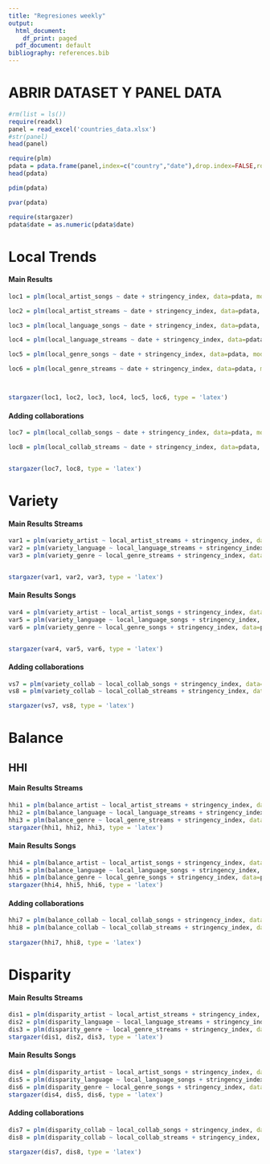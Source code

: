 ---
title: "Regresiones weekly"
output:
  html_document:
    df_print: paged
  pdf_document: default
bibliography: references.bib
---

# ABRIR DATASET Y PANEL DATA

```{r abrir_dataset, echo=FALSE}
#rm(list = ls())
require(readxl)
panel = read_excel('countries_data.xlsx')
#str(panel)
head(panel)
```

```{r convertir_paneldata, include=FALSE}
require(plm)
pdata = pdata.frame(panel,index=c("country","date"),drop.index=FALSE,row.names = TRUE)
head(pdata)
```

```{r explorar_estructura, echo=FALSE}
pdim(pdata)
```

```{r identificar_variables_inalteradas, echo=FALSE}
pvar(pdata)
```

```{r librería y cambiar a numeric la fecha, include=FALSE}
require(stargazer)
pdata$date = as.numeric(pdata$date)

```

# Local Trends

#### Main Results

```{r}
loc1 = plm(local_artist_songs ~ date + stringency_index, data=pdata, model= "within", effects = 'twoways')

loc2 = plm(local_artist_streams ~ date + stringency_index, data=pdata, model= "within", effects = 'twoways')

loc3 = plm(local_language_songs ~ date + stringency_index, data=pdata, model= "within", effects = 'twoways')

loc4 = plm(local_language_streams ~ date + stringency_index, data=pdata, model= "within", effects = 'twoways')

loc5 = plm(local_genre_songs ~ date + stringency_index, data=pdata, model= "within", effects = 'twoways')

loc6 = plm(local_genre_streams ~ date + stringency_index, data=pdata, model= "within", effects = 'twoways')



stargazer(loc1, loc2, loc3, loc4, loc5, loc6, type = 'latex')
```

#### Adding collaborations

```{r}

loc7 = plm(local_collab_songs ~ date + stringency_index, data=pdata, model= "within", effects = 'twoways')

loc8 = plm(local_collab_streams ~ date + stringency_index, data=pdata, model= "within", effects = 'twoways')


stargazer(loc7, loc8, type = 'latex')
```

# Variety

#### Main Results Streams

```{r}

var1 = plm(variety_artist ~ local_artist_streams + stringency_index, data=pdata, model='within', effects='twoways')
var2 = plm(variety_language ~ local_language_streams + stringency_index, data=pdata, model='within', effects='twoways')
var3 = plm(variety_genre ~ local_genre_streams + stringency_index, data=pdata, model='within', effects='twoways')


stargazer(var1, var2, var3, type = 'latex')
```

#### Main Results Songs

```{r}

var4 = plm(variety_artist ~ local_artist_songs + stringency_index, data=pdata, model='within', effects='twoways')
var5 = plm(variety_language ~ local_language_songs + stringency_index, data=pdata, model='within', effects='twoways')
var6 = plm(variety_genre ~ local_genre_songs + stringency_index, data=pdata, model='within', effects='twoways')


stargazer(var4, var5, var6, type = 'latex')
```

#### Adding collaborations

```{r}
vs7 = plm(variety_collab ~ local_collab_songs + stringency_index, data=pdata, model='within', effects='twoways')
vs8 = plm(variety_collab ~ local_collab_streams + stringency_index, data=pdata, model='within', effects='twoways')

stargazer(vs7, vs8, type = 'latex')
```

# Balance

## HHI

#### Main Results Streams

```{r}
hhi1 = plm(balance_artist ~ local_artist_streams + stringency_index, data=pdata, model='within', effects='twoways') 
hhi2 = plm(balance_language ~ local_language_streams + stringency_index, data=pdata, model='within', effects='twoways') 
hhi3 = plm(balance_genre ~ local_genre_streams + stringency_index, data=pdata, model='within', effects='twoways')   
stargazer(hhi1, hhi2, hhi3, type = 'latex')
```

#### Main Results Songs

```{r}
hhi4 = plm(balance_artist ~ local_artist_songs + stringency_index, data=pdata, model='within', effects='twoways') 
hhi5 = plm(balance_language ~ local_language_songs + stringency_index, data=pdata, model='within', effects='twoways') 
hhi6 = plm(balance_genre ~ local_genre_songs + stringency_index, data=pdata, model='within', effects='twoways')   
stargazer(hhi4, hhi5, hhi6, type = 'latex')
```

#### Adding collaborations

```{r}
hhi7 = plm(balance_collab ~ local_collab_songs + stringency_index, data=pdata, model='within', effects='twoways') 
hhi8 = plm(balance_collab ~ local_collab_streams + stringency_index, data=pdata, model='within', effects='twoways') 
  
stargazer(hhi7, hhi8, type = 'latex')
```

# Disparity

#### Main Results Streams

```{r}
dis1 = plm(disparity_artist ~ local_artist_streams + stringency_index, data=pdata, model='within', effects='twoways')  
dis2 = plm(disparity_language ~ local_language_streams + stringency_index, data=pdata, model='within', effects='twoways')  
dis3 = plm(disparity_genre ~ local_genre_streams + stringency_index, data=pdata, model='within', effects='twoways')    
stargazer(dis1, dis2, dis3, type = 'latex')
```

#### Main Results Songs

```{r}
dis4 = plm(disparity_artist ~ local_artist_songs + stringency_index, data=pdata, model='within', effects='twoways')  
dis5 = plm(disparity_language ~ local_language_songs + stringency_index, data=pdata, model='within', effects='twoways')  
dis6 = plm(disparity_genre ~ local_genre_songs + stringency_index, data=pdata, model='within', effects='twoways')    
stargazer(dis4, dis5, dis6, type = 'latex')
```

#### Adding collaborations

```{r}
dis7 = plm(disparity_collab ~ local_collab_songs + stringency_index, data=pdata, model='within', effects='twoways')  
dis8 = plm(disparity_collab ~ local_collab_streams + stringency_index, data=pdata, model='within', effects='twoways')  
  
stargazer(dis7, dis8, type = 'latex')
```
